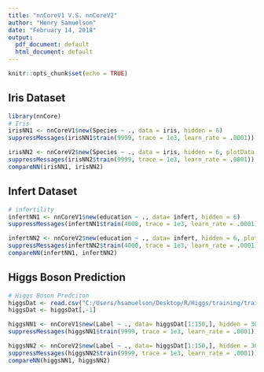 ```yaml
---
title: "nnCoreV1 V.S. nnCoreV2"
author: "Henry Samuelson"
date: "February 14, 2018"
output:
  pdf_document: default
  html_document: default
---
```


```r
knitr::opts_chunk$set(echo = TRUE)
```

## Iris Dataset
```r
library(nnCore)
# Iris
irisNN1 <- nnCoreV1$new(Species ~ ., data = iris, hidden = 6)
suppressMessages(irisNN1$train(9999, trace = 1e3, learn_rate = .0001))

irisNN2 <- nnCoreV2$new(Species ~ ., data = iris, hidden = 6, plotData = T)
suppressMessages(irisNN2$train(9999, trace = 1e3, learn_rate = .0001))
compareNN(irisNN1, irisNN2)
```

## Infert Dataset
```r
# infertility
infertNN1 <- nnCoreV1$new(education ~ ., data= infert, hidden = 6)
suppressMessages(infertNN1$train(4000, trace = 1e3, learn_rate = .0001))

infertNN2 <- nnCoreV2$new(education ~ ., data= infert, hidden = 6, plotData = T)
suppressMessages(infertNN2$train(4000, trace = 1e3, learn_rate = .0001))
compareNN(infertNN1, infertNN2)


```

## Higgs Boson Prediction
```r
# Higgs Boson Predciton
higgsDat <- read.csv("C:/Users/hsamuelson/Desktop/R/Higgs/training/training.csv")
higgsDat <- higgsDat[,-1]

higgsNN1 <- nnCoreV1$new(Label ~ ., data= higgsDat[1:150,], hidden = 30)
suppressMessages(higgsNN1$train(9999, trace = 1e3, learn_rate = .0001))

higgsNN2 <- nnCoreV2$new(Label ~ ., data= higgsDat[1:150,], hidden = 30, plotData = T)
suppressMessages(higgsNN2$train(9999, trace = 1e3, learn_rate = .0001))
compareNN(higgsNN1, higgsNN2)
```
